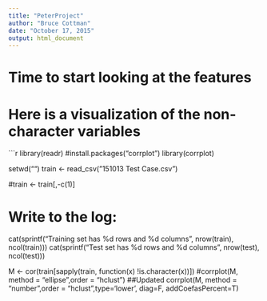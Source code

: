 ```yaml
---
title: "PeterProject"
author: "Bruce Cottman"
date: "October 17, 2015"
output: html_document
---
```


# Time to start looking at the features
# Here is a visualization of the non-character variables
```r
library(readr)
#install.packages("corrplot")
library(corrplot)

setwd("")
train <- read_csv("151013 Test Case.csv")

#train <- train[,-c(1)]

# Write to the log:
cat(sprintf("Training set has %d rows and %d columns\n", nrow(train), ncol(train)))
cat(sprintf("Test set has %d rows and %d columns\n", nrow(test), ncol(test)))

M <- cor(train[sapply(train, function(x) !is.character(x))])
#corrplot(M, method = "ellipse",order = "hclust")
##Updated
corrplot(M, method = "number",order = "hclust",type='lower', diag=F, addCoefasPercent=T) 

